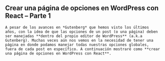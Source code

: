 <div className="flex flex-col gap-10 items-center px-4 lg:max-w-screen-md">
    <H2>Crear una página de opciones en WordPress con React – Parte 1</H2>

    A pesar de los avances en *Gutenberg* que hemos visto los últimos años, con la idea de que las opciones de un post (o una página) deben ser manejadas **dentro del propio editor de WordPress** (a.k.a Gutenberg). Muchas veces aún nos vemos en la necesidad de tener una página en donde podamos manejar todas nuestras opciones globales, fuera de cada post en específico. A continuación mostraré como **crear una página de opciones en WordPress con React**.
</div>
